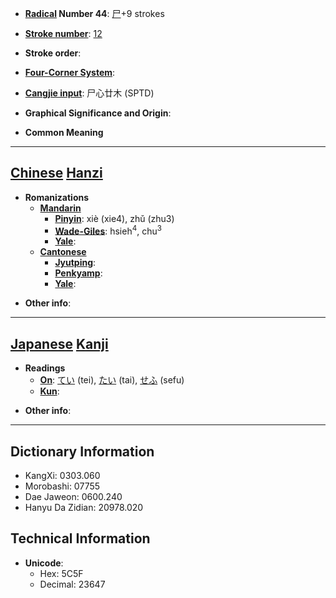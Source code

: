 * '''[[Wiktionary:Chinese radical index| Radical]] Number 44''': [[Wiktionary:Chinese radical index 尸|尸]]+9 strokes

* '''[[Wiktionary:Chinese total strokes index|Stroke number]]''': [[Wiktionary:Chinese total strokes index 12|12]]

* '''Stroke order''': 

* '''[[Wiktionary:Chinese four corner index|Four-Corner System]]''': 

* '''[[Wiktionary:Chinese Cangjie index|Cangjie input]]''': 尸心廿木 (SPTD)

* '''Graphical Significance and Origin''': 

* '''Common Meaning'''

----

== [[Chinese]] [[Hanzi]] ==

* '''Romanizations'''
** '''[[Mandarin]]'''
*** '''[[Pinyin]]''': xiè (xie4), zhǔ (zhu3)
*** '''[[Wade-Giles]]''': hsieh<sup>4</sup>, chu<sup>3</sup>
*** '''[[Yale]]''': 
** '''[[Cantonese]]'''
*** '''[[Jyutping]]''':
*** '''[[Penkyamp]]''': 
*** '''[[Yale]]''': 

* '''Other info''': 

----

== [[Japanese]] [[Kanji]] ==

* '''Readings'''
** '''[[On]]''': [[てい]] (tei), [[たい]] (tai), [[せふ]] (sefu)
** '''[[Kun]]''': 

* '''Other info''':  

----

== Dictionary Information ==

* KangXi: 0303.060
* Morobashi: 07755
* Dae Jaweon: 0600.240
* Hanyu Da Zidian: 20978.020

== Technical Information ==

* '''Unicode''':
** Hex: 5C5F
** Decimal: 23647